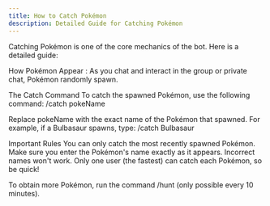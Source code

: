 ```yaml
---
title: How to Catch Pokémon
description: Detailed Guide for Catching Pokémon
---
```


Catching Pokémon is one of the core mechanics of the bot. Here is a detailed guide:

How Pokémon Appear : 
As you chat and interact in the group or private chat, Pokémon randomly spawn.

The Catch Command
To catch the spawned Pokémon, use the following command:
/catch pokeName

Replace pokeName with the exact name of the Pokémon that spawned. For example, if a Bulbasaur spawns, type:
/catch Bulbasaur

Important Rules
You can only catch the most recently spawned Pokémon.
Make sure you enter the Pokémon's name exactly as it appears. Incorrect names won't work.
Only one user (the fastest) can catch each Pokémon, so be quick!

To obtain more Pokémon, run the command /hunt (only possible every 10 minutes).